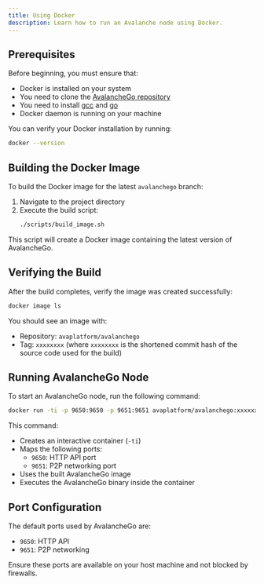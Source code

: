```yaml
---
title: Using Docker
description: Learn how to run an Avalanche node using Docker.
---
```


## Prerequisites

Before beginning, you must ensure that:
- Docker is installed on your system
- You need to clone the [AvalancheGo repository](https://github.com/ava-labs/avalanchego)
- You need to install [gcc](https://gcc.gnu.org/) and [go](https://go.dev/doc/install)
- Docker daemon is running on your machine

You can verify your Docker installation by running:
```bash
docker --version
```

## Building the Docker Image

To build the Docker image for the latest `avalanchego` branch:

1. Navigate to the project directory
2. Execute the build script:
   ```bash
   ./scripts/build_image.sh
   ```

This script will create a Docker image containing the latest version of AvalancheGo.

## Verifying the Build

After the build completes, verify the image was created successfully:

```bash
docker image ls
```

You should see an image with:
- Repository: `avaplatform/avalanchego`
- Tag: `xxxxxxxx` (where `xxxxxxxx` is the shortened commit hash of the source code used for the build)

## Running AvalancheGo Node

To start an AvalancheGo node, run the following command:

```bash
docker run -ti -p 9650:9650 -p 9651:9651 avaplatform/avalanchego:xxxxxxxx /avalanchego/build/avalanchego
```

This command:
- Creates an interactive container (`-ti`)
- Maps the following ports:
  - `9650`: HTTP API port
  - `9651`: P2P networking port
- Uses the built AvalancheGo image
- Executes the AvalancheGo binary inside the container

## Port Configuration

The default ports used by AvalancheGo are:
- `9650`: HTTP API
- `9651`: P2P networking

Ensure these ports are available on your host machine and not blocked by firewalls.
